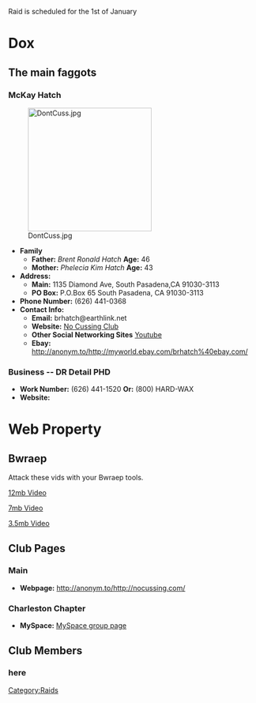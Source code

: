 Raid is scheduled for the 1st of January

=Dox=
==The main faggots==
===McKay Hatch===
[[Image:DontCuss.jpg|250px|right]]
* '''Family'''
** '''Father:''' ''Brent Ronald Hatch'' '''Age:''' 46
** '''Mother:''' ''Phelecia Kim Hatch'' '''Age:''' 43
* '''Address:'''
** '''Main:''' 1135 Diamond Ave, South Pasadena,CA 91030-3113
** '''PO Box:''' P.O.Box 65 South Pasadena, CA 91030-3113
* '''Phone Number:''' (626) 441-0368
* '''Contact Info:'''
** '''Email:''' brhatch@earthlink.net
** '''Website:''' [http://anonym.to/http://www.nocussing.com No Cussing Club]
** '''Other Social Networking Sites''' [http://anonym.to/http://www.youtube.com/user/mckayhatch Youtube]
** '''Ebay:''' http://anonym.to/http://myworld.ebay.com/brhatch%40ebay.com/

===Business -- DR Detail PHD=== 
* '''Work Number:''' (626) 441-1520 '''Or:''' (800) HARD-WAX
* '''Website:''' [http://anonym.to/http://74.125.77.132/search?q=cache:e1mN3YghZr4J:www.fotoshp.com/10DollarWebPages/drdetail.html+%22Dr+Detail+PhD%22&hl=en&ct=clnk&cd=10&gl=uk ]

=Web Property=
==Bwraep==

Attack these vids with your Bwraep tools.

[http://anonym.to/http://nocussing.com/images/McKay_MSNBC.wmv 12mb Video]

[http://anonym.to/http://nocussing.com/images/LTL_Intro_Video.wmv 7mb Video]

[http://anonym.to/http://nocussing.com/images/Ryan_Seacrest_wmv.wmv 3.5mb Video]

==Club Pages==
===Main===
* '''Webpage:''' http://anonym.to/http://nocussing.com/
===Charleston Chapter===
* '''MySpace:''' [http://anonym.to/http://groups.myspace.com/index.cfm?fuseaction=groups.groupProfile&groupID=107051418&MyToken=28700223-8d13-4b9c-b66b-e931f4b669e6 MySpace group page]

==Club Members==
===here===

[[Category:Raids]]